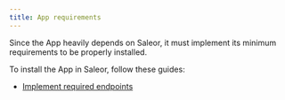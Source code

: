 ```yaml
---
title: App requirements
---
```


Since the App heavily depends on Saleor, it must implement its minimum requirements to be properly installed.

To install the App in Saleor, follow these guides:

- [Implement required endpoints](./required-endpoints.mdx)
